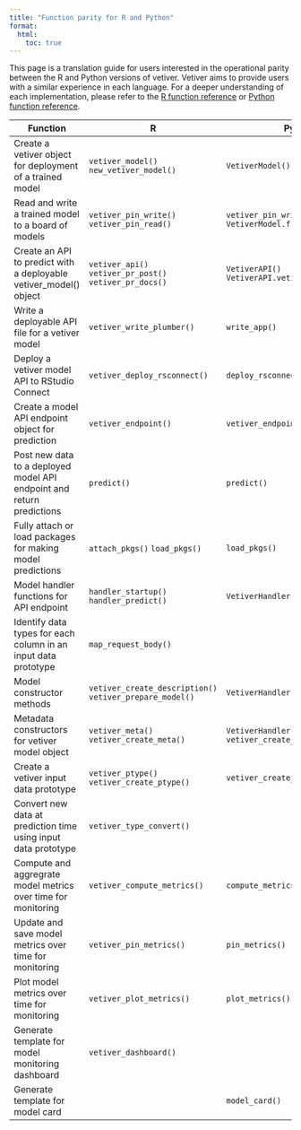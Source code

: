 ```yaml
---
title: "Function parity for R and Python"
format:
  html:
    toc: true
---
```


This page is a translation guide for users interested in the operational parity between the R and Python versions of vetiver.
Vetiver aims to provide users with a similar experience in each language.
For a deeper understanding of each implementation, please refer to the [R function reference](https://vetiver.tidymodels.org/reference/) or [Python function reference](https://tidymodels.github.io/vetiver-python).

| Function                                                              | R                                                        | Python                                                 |
|-----------------------------------------------------------------------|----------------------------------------------------------|--------------------------------------------------------|
| Create a vetiver object for deployment of a trained model             | `vetiver_model()` `new_vetiver_model()`                  | `VetiverModel()`                                       |
| Read and write a trained model to a board of models                   | `vetiver_pin_write()` `vetiver_pin_read()`               | `vetiver_pin_write()` `VetiverModel.from_pin()`        |
| Create an API to predict with a deployable vetiver_model() object     | `vetiver_api()` `vetiver_pr_post()` `vetiver_pr_docs()`  | `VetiverAPI()` `VetiverAPI.vetiver_post()`             |
| Write a deployable API file for a vetiver model                       | `vetiver_write_plumber()`                                | `write_app()`                                          |
| Deploy a vetiver model API to RStudio Connect                         | `vetiver_deploy_rsconnect()`                             | `deploy_rsconnect()`                                   |
| Create a model API endpoint object for prediction                     | `vetiver_endpoint()`                                     | `vetiver_endpoint()`                                   |
| Post new data to a deployed model API endpoint and return predictions | `predict()`                                              | `predict()`                                            |
| Fully attach or load packages for making model predictions            | `attach_pkgs()` `load_pkgs()`                            | `load_pkgs()`                                          |
| Model handler functions for API endpoint                              | `handler_startup()` `handler_predict()`                  | `VetiverHandler.handler_predict()`                     |
| Identify data types for each column in an input data prototype        | `map_request_body()`                                     |                                                        |
| Model constructor methods                                             | `vetiver_create_description()` `vetiver_prepare_model()` | `VetiverHandler.describe()`                            |
| Metadata constructors for vetiver model object                        | `vetiver_meta()` `vetiver_create_meta()`                 | `VetiverHandler.create_meta()` `vetiver_create_meta()` |
| Create a vetiver input data prototype                                 | `vetiver_ptype()` `vetiver_create_ptype()`               | `vetiver_create_ptype()`                               |
| Convert new data at prediction time using input data prototype        | `vetiver_type_convert()`                                 |                                                        |
| Compute and aggregrate model metrics over time for monitoring         | `vetiver_compute_metrics()`                              | `compute_metrics()`                                    |
| Update and save model metrics over time for monitoring                | `vetiver_pin_metrics()`                                  | `pin_metrics()`                                        |
| Plot model metrics over time for monitoring                           | `vetiver_plot_metrics()`                                 | `plot_metrics()`                                       |
| Generate template for model monitoring dashboard                      | `vetiver_dashboard()`                                    |                                                        |
| Generate template for model card                                      |                                                          | `model_card()`                                         |
